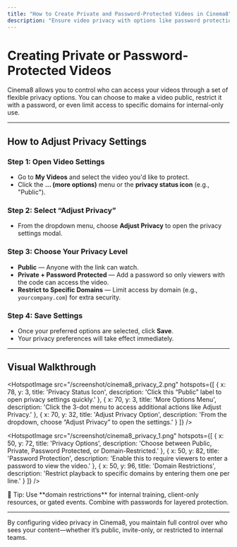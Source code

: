 ```yaml
---
title: "How to Create Private and Password-Protected Videos in Cinema8"
description: "Ensure video privacy with options like password protection or domain-level access control in Cinema8."
---
```



# Creating Private or Password-Protected Videos

Cinema8 allows you to control who can access your videos through a set of flexible privacy options. You can choose to make a video public, restrict it with a password, or even limit access to specific domains for internal-only use.

---

## How to Adjust Privacy Settings

<Steps>

### Step 1: Open Video Settings

- Go to **My Videos** and select the video you'd like to protect.
- Click the **... (more options)** menu or the **privacy status icon** (e.g., "Public").

### Step 2: Select “Adjust Privacy”

- From the dropdown menu, choose **Adjust Privacy** to open the privacy settings modal.

### Step 3: Choose Your Privacy Level

- **Public** — Anyone with the link can watch.
- **Private + Password Protected** — Add a password so only viewers with the code can access the video.
- **Restrict to Specific Domains** — Limit access by domain (e.g., `yourcompany.com`) for extra security.

### Step 4: Save Settings

- Once your preferred options are selected, click **Save**.
- Your privacy preferences will take effect immediately.

</Steps>

---

## Visual Walkthrough

<HotspotImage
  src="/screenshot/cinema8_privacy_2.png"
  hotspots={[
    {
      x: 78,
      y: 3,
      title: 'Privacy Status Icon',
      description: 'Click this “Public” label to open privacy settings quickly.'
    },
    {
      x: 70,
      y: 3,
      title: 'More Options Menu',
      description: 'Click the 3-dot menu to access additional actions like Adjust Privacy.'
    },
    {
      x: 70,
      y: 32,
      title: 'Adjust Privacy Option',
      description: 'From the dropdown, choose “Adjust Privacy” to open the settings.'
    }
  ]}
/>

<HotspotImage
  src="/screenshot/cinema8_privacy_1.png"
  hotspots={[
    {
      x: 50,
      y: 72,
      title: 'Privacy Options',
      description: 'Choose between Public, Private, Password Protected, or Domain-Restricted.'
    },
    {
      x: 50,
      y: 82,
      title: 'Password Protection',
      description: 'Enable this to require viewers to enter a password to view the video.'
    },
    {
      x: 50,
      y: 96,
      title: 'Domain Restrictions',
      description: 'Restrict playback to specific domains by entering them one per line.'
    }
  ]}
/>

<Callout type="info">
🔐 Tip: Use **domain restrictions** for internal training, client-only resources, or gated events. Combine with passwords for layered protection.
</Callout>

---

By configuring video privacy in Cinema8, you maintain full control over who sees your content—whether it’s public, invite-only, or restricted to internal teams.

